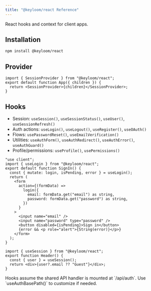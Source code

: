 ```yaml
---
title: "@keyloom/react Reference"
---
```



React hooks and context for client apps.

## Installation

```bash
npm install @keyloom/react
```

## Provider

```tsx
import { SessionProvider } from "@keyloom/react";
export default function App({ children }) {
  return <SessionProvider>{children}</SessionProvider>;
}
```

## Hooks

- Session: `useSession()`, `useSessionStatus()`, `useUser()`, `useSessionRefresh()`
- Auth actions: `useLogin()`, `useLogout()`, `useRegister()`, `useOAuth()`
- Flows: `usePasswordReset()`, `useEmailVerification()`
- Utilities: `useAuthForm()`, `useAuthRedirect()`, `useAuthError()`, `useAuthGuard()`
- Profile/permissions: `useProfile()`, `usePermissions()`

<Tabs>
<Tab value="login" title="Login form">

```tsx
"use client";
import { useLogin } from "@keyloom/react";
export default function SignIn() {
  const { mutate: login, isPending, error } = useLogin();
  return (
    <form
      action={(formData) =>
        login({
          email: formData.get("email") as string,
          password: formData.get("password") as string,
        })
      }
    >
      <input name="email" />
      <input name="password" type="password" />
      <button disabled={isPending}>Sign in</button>
      {error && <p role="alert">{String(error)}</p>}
    </form>
  );
}
```

</Tab>
<Tab value="session" title="Read session">

```tsx
import { useSession } from "@keyloom/react";
export function Header() {
  const { user } = useSession();
  return <div>{user?.email ?? "Guest"}</div>;
}
```

</Tab>
</Tabs>

<Callout>
  Hooks assume the shared API handler is mounted at `/api/auth`. Use
  `useAuthBasePath()` to customize if needed.
</Callout>
